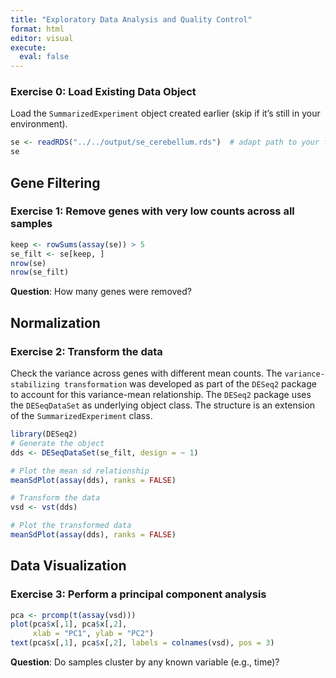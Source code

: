 ```yaml
---
title: "Exploratory Data Analysis and Quality Control"
format: html
editor: visual
execute:
  eval: false
---
```


### Exercise 0: Load Existing Data Object

Load the `SummarizedExperiment` object created earlier (skip if it's still in your environment).

```r
se <- readRDS("../../output/se_cerebellum.rds")  # adapt path to your folder structure!
se
```

## Gene Filtering

### Exercise 1: Remove genes with very low counts across all samples

```r
keep <- rowSums(assay(se)) > 5
se_filt <- se[keep, ]
nrow(se) 
nrow(se_filt)
```
__Question__: How many genes were removed?

## Normalization

### Exercise 2: Transform the data
Check the variance across genes with different mean counts. The `variance-stabilizing transformation` was developed as part of the `DESeq2` package to account for this variance-mean relationship. The `DESeq2` package uses the `DESeqDataSet` as underlying object class. The structure is an extension of the `SummarizedExperiment` class.

```r
library(DESeq2)
# Generate the object
dds <- DESeqDataSet(se_filt, design = ~ 1)

# Plot the mean sd relationship
meanSdPlot(assay(dds), ranks = FALSE)

# Transform the data
vsd <- vst(dds)

# Plot the transformed data
meanSdPlot(assay(dds), ranks = FALSE)

```

## Data Visualization

### Exercise 3: Perform a principal component analysis

```r
pca <- prcomp(t(assay(vsd)))
plot(pca$x[,1], pca$x[,2],
     xlab = "PC1", ylab = "PC2")
text(pca$x[,1], pca$x[,2], labels = colnames(vsd), pos = 3)

```
__Question__: Do samples cluster by any known variable (e.g., time)?
